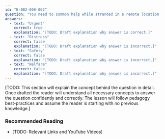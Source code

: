 ```yaml
---
id: "B-002-008-002"
question: "You need to summon help while stranded in a remote location, but without immediate risk to life. What priority is your message?"
answers:
  - text: "Urgent"
    correct: true
    explanation: "[TODO: Draft explanation why answer is correct.]"
  - text: "Distress"
    correct: false
    explanation: "[TODO: Draft explanation why answer is incorrect.]"
  - text: "Safety"
    correct: false
    explanation: "[TODO: Draft explanation why answer is incorrect.]"
  - text: "Welfare"
    correct: false
    explanation: "[TODO: Draft explanation why answer is incorrect.]"
---
```


[TODO: This section will explain the concept behind the question in detail. Once drafted the reader will understand all necessary concepts to answer the question confidently and correctly. The lesson will follow pedagogy best-practices and assume the reader is starting with no previous knowledge.]

### Recommended Reading

- [TODO: Relevant Links and YouTube Videos]
